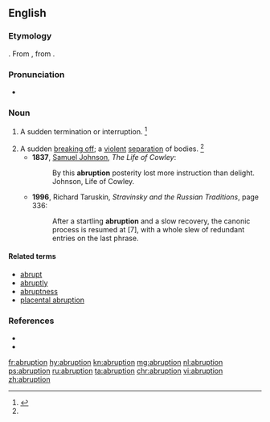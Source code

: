==English==
{{wikipedia}}

===Etymology===
{{suffix|abrupt|tion|lang=en}}. From {{etyl|la|en}} {{term|abruptio|lang=la}}, from {{term|abrumpo||to break off|lang=la}}.

===Pronunciation===
* {{a|US}} {{IPA|/əˈbɹʌp.ʃn̩/|lang=en}}

===Noun===
{{en-noun}}

# {{context|archaic|lang=en}} A sudden termination or interruption. {{defdate|First attested in the early 17<sup>th</sup> century.}}<ref name=SOED>{{R:SOED5|page=8}}</ref>
# A sudden [[break off|breaking off]]; a [[violent]] [[separation]] of bodies. {{defdate|First attested in the mid 17<sup>th</sup> century.}}<ref name=SOED/>
#* '''1837''', [[w:Samuel Johnson|Samuel Johnson]], ''The Life of Cowley'':
#*: By this '''abruption''' posterity lost more instruction than delight. Johnson, Life of Cowley.
#* '''1996''', Richard Taruskin, ''Stravinsky and the Russian Traditions'', page 336:
#*: After a startling '''abruption''' and a slow recovery, the canonic process is resumed at [7], with a whole slew of redundant entries on the last phrase.

====Related terms====
* [[abrupt]]
* [[abruptly]]
* [[abruptness]]
* [[placental abruption]]

===References===
<references/>
* {{R:Century 1911}}
* {{R:Webster 1913}}

[[fr:abruption]]
[[hy:abruption]]
[[kn:abruption]]
[[mg:abruption]]
[[nl:abruption]]
[[ps:abruption]]
[[ru:abruption]]
[[ta:abruption]]
[[chr:abruption]]
[[vi:abruption]]
[[zh:abruption]]
